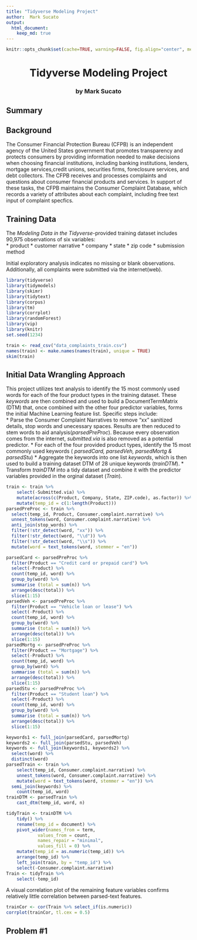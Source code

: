---
title: "Tidyverse Modeling Project"
author:  Mark Sucato
output: 
  html_document:
    keep_md: true 
---

```{r include=FALSE}
knitr::opts_chunk$set(cache=TRUE, warning=FALSE, fig.align="center", message=FALSE, error=FALSE)
```
<center>

# Tidyverse Modeling Project  
### by Mark Sucato

</center>

## Summary


## Background

The Consumer Financial Protection Bureau (CFPB) is an independent agency of the United States
 government that promotes transparency and protects consumers by providing information needed to
 make decisions when choosing financial institutions, including banking institutions, lenders,
 mortgage services,credit unions, securities firms, foreclosure services, and debt collectors.
 The CFPB receives and processes complaints and questions about consumer financial products and
 services.  In support of these tasks, the CFPB maintains the Consumer Complaint Database, which
records a variety of attributes about each complaint, including free text input of complaint
 specfics.  

## Training Data

The *Modeling Data in the Tidyverse*-provided training dataset includes 90,975 observations of
six variables:  
* product 
* customer narrative
* company
* state
* zip code
* submission method  

Initial exploratory analysis indicates no missing or blank observations.  Additionally, all 
complaints were submitted via the internet(web).

```{r}
library(tidyverse)
library(tidymodels)
library(skimr)
library(tidytext)
library(corpus)
library(tm)
library(corrplot)
library(randomForest)
library(vip)
library(knitr)
set.seed(1234)

train <- read_csv("data_complaints_train.csv")
names(train) <- make.names(names(train), unique = TRUE) 
skim(train) 
```
 
## Initial Data Wrangling Approach

This project utilizes text analysis to identify the 15 most commonly used words for each of the
four product types in the training dataset.  These *keywords* are then combined and used to 
build a DocumentTermMatrix (DTM) that, once combined with the other four predictor variables, forms the
initial Machine Learning feature list.  Specific steps include:  
* Parse the Consumer Complaint Narratives to remove "xx" sanitized details, stop words and
unecessary spaces.  Results are then reduced to stem words to aid analysis(*parsedPreProc*).
Because every observation comes from the internet, *submitted.via* is also removed as a potential
predictor. 
* For each of the four provided product types, identify the 15 most commonly used keywords (
*parsedCard, parsedVeh, parsedMortg & parsedStu*)
* Aggregate the keywords into one list *keywords*, which is then used to build a training
dataset DTM of 28 unique keywords (*trainDTM*). 
* Transform *trainDTM* into a tidy dataset and combine it with the predictor variables provided
in the orginal dataset (*Train*).    

``` {r}
train <- train %>%
	select(-Submitted.via) %>%
	mutate(across(c(Product, Company, State, ZIP.code), as.factor)) %>%
	mutate(temp_id = c(1:length(Product)))
parsedPreProc <- train %>%
  select(temp_id, Product, Consumer.complaint.narrative) %>%
  unnest_tokens(word, Consumer.complaint.narrative) %>%
  anti_join(stop_words) %>%
  filter(!str_detect(word, "xx")) %>%
  filter(!str_detect(word, "\\d")) %>%
  filter(!str_detect(word, "\\s")) %>%
  mutate(word = text_tokens(word, stemmer = "en")) 

parsedCard <- parsedPreProc %>%
  filter(Product == "Credit card or prepaid card") %>%
  select(-Product) %>%
  count(temp_id, word) %>%
  group_by(word) %>%
  summarise (total = sum(n)) %>%
  arrange(desc(total)) %>%
  slice(1:15)
parsedVeh <- parsedPreProc %>%
  filter(Product == "Vehicle loan or lease") %>%
  select(-Product) %>%
  count(temp_id, word) %>%
  group_by(word) %>%
  summarise (total = sum(n)) %>%
  arrange(desc(total)) %>%
  slice(1:15)
parsedMortg <- parsedPreProc %>%
  filter(Product == "Mortgage") %>%
  select(-Product) %>%
  count(temp_id, word) %>%
  group_by(word) %>%
  summarise (total = sum(n)) %>%
  arrange(desc(total)) %>%
  slice(1:15)
parsedStu <- parsedPreProc %>%
  filter(Product == "Student loan") %>%
  select(-Product) %>%
  count(temp_id, word) %>%
  group_by(word) %>%
  summarise (total = sum(n)) %>%
  arrange(desc(total)) %>%
  slice(1:15)

keywords1 <- full_join(parsedCard, parsedMortg)
keywords2 <- full_join(parsedStu, parsedVeh)
keywords <- full_join(keywords1, keywords2) %>%
  select(word) %>%
  distinct(word)
parsedTrain <- train %>%
	select(temp_id, Consumer.complaint.narrative) %>%
	unnest_tokens(word, Consumer.complaint.narrative) %>%
	mutate(word = text_tokens(word, stemmer = "en")) %>%
  semi_join(keywords) %>%
	count(temp_id, word)  
trainDTM <- parsedTrain %>%
	cast_dtm(temp_id, word, n)

tidyTrain <- trainDTM %>%
	tidy() %>%
	rename(temp_id = document) %>%
	pivot_wider(names_from = term, 
			values_from = count, 
			names_repair = "minimal", 
			values_fill = 0) %>%
	mutate(temp_id = as.numeric(temp_id)) %>%
	arrange(temp_id) %>%
	left_join(train, by = "temp_id") %>%
	select(-Consumer.complaint.narrative)
Train <- tidyTrain %>%
	select(-temp_id)
```

A visual correlation plot of the remaining feature variables confirms relatively little 
correlation between parsed-text features.

```{r, fig.width=12}
trainCor <- cor(Train %>% select_if(is.numeric))
corrplot(trainCor, tl.cex = 0.5)
```





## Problem #1


